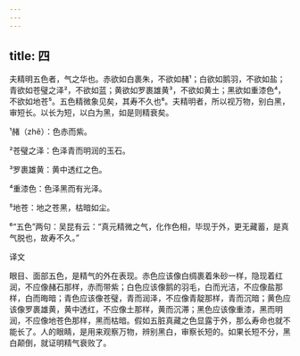 ```yaml
---
---
---
```

title: 四
---




夫精明五色者，气之华也。赤欲如白裹朱，不欲如赭¹；白欲如鹅羽，不欲如盐；青欲如苍璧之泽²，不欲如蓝；黄欲如罗裹雄黄³，不欲如黄土；黑欲如重漆色⁴，不欲如地苍⁵。五色精微象见矣，其寿不久也⁶。夫精明者，所以视万物，别白黑，审短长。以长为短，以白为黑，如是则精衰矣。

¹赭（zhě）：色赤而紫。

²苍璧之泽：色泽青而明润的玉石。

³罗裹雄黄：黄中透红之色。

⁴重漆色：色泽黑而有光泽。

⁵地苍：地之苍黑，枯暗如尘。

⁶“五色”两句：吴昆有云：“真元精微之气，化作色相，毕现于外，更无藏蓄，是真气脱也，故寿不久。”

译文

眼目、面部五色，是精气的外在表现。赤色应该像白绸裹着朱砂一样，隐现着红润，不应像赭石那样，赤而带紫；白色应该像鹅的羽毛，白而光洁，不应像盐那样，白而晦暗；青色应该像苍璧，青而润泽，不应像青靛那样，青而沉暗；黄色应该像罗裹雄黄，黄中透红，不应像土那样，黄而沉滞；黑色应该像重漆，黑而明润，不应像地苍色那样，黑而枯暗。假如五脏真藏之色显露于外，那么寿命也就不能长了。人的眼睛，是用来观察万物，辨别黑白，审察长短的。如果长短不分，黑白颠倒，就证明精气衰败了。